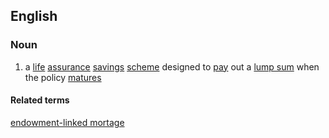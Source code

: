 {{also|endowment-policy}}
==English==

===Noun===
{{en-noun|endowment policies}}

# a [[life]] [[assurance]] [[savings]] [[scheme]] designed to [[pay]] out a [[lump sum]] when the policy [[mature]]s

====Related terms====
[[endowment-linked mortage]]